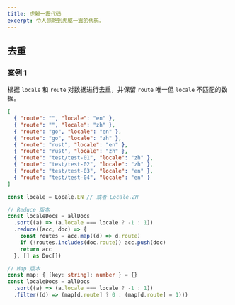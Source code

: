 ```yaml
---
title: 虎躯一震代码
excerpt: 令人惊艳到虎躯一震的代码。
---
```


## 去重

### 案例 1

根据 `locale` 和 `route` 对数据进行去重，并保留 `route` 唯一但 `locale` 不匹配的数据。

```json title="测试数据"
[
  { "route": "", "locale": "en" },
  { "route": "", "locale": "zh" },
  { "route": "go", "locale": "en" },
  { "route": "go", "locale": "zh" },
  { "route": "rust", "locale": "en" },
  { "route": "rust", "locale": "zh" },
  { "route": "test/test-01", "locale": "zh" },
  { "route": "test/test-02", "locale": "zh" },
  { "route": "test/test-03", "locale": "en" },
  { "route": "test/test-04", "locale": "en" }
]
```

```ts title="解决方案"
const locale = Locale.EN // 或者 Locale.ZH

// Reduce 版本
const localeDocs = allDocs
  .sort((a) => (a.locale === locale ? -1 : 1))
  .reduce((acc, doc) => {
    const routes = acc.map((d) => d.route)
    if (!routes.includes(doc.route)) acc.push(doc)
    return acc
  }, [] as Doc[])

// Map 版本
const map: { [key: string]: number } = {}
const localeDocs = allDocs
  .sort((a) => (a.locale === locale ? -1 : 1))
  .filter((d) => (map[d.route] ? 0 : (map[d.route] = 1)))
```
